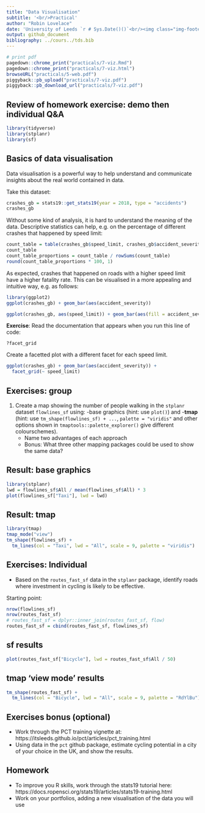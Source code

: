 ```yaml
---
title: "Data Visualisation"
subtitle: '<br/>Practical'
author: "Robin Lovelace"
date: 'University of Leeds `r # Sys.Date()()`<br/><img class="img-footer" alt="" src="https://comms.leeds.ac.uk/wp-content/themes/toolkit-wordpress-theme/img/logo.png">'
output: github_document
bibliography: ../cours../tds.bib
---
```


```r
# print pdf
pagedown::chrome_print("practicals/7-viz.Rmd")
pagedown::chrome_print("practicals/7-viz.html")
browseURL("practicals/5-web.pdf")
piggyback::pb_upload("practicals/7-viz.pdf")
piggyback::pb_download_url("practicals/7-viz.pdf")
```

## Review of homework exercise: demo then individual Q&A

```r
library(tidyverse)
library(stplanr)
library(sf)
```

## Basics of data visualisation

Data visualisation is a powerful way to help understand and communicate insights about the real world contained in data.

Take this dataset:

```r
crashes_gb = stats19::get_stats19(year = 2018, type = "accidents")
crashes_gb
```

Without some kind of analysis, it is hard to understand the meaning of the data.
Descriptive statistics can help, e.g. on the percentage of different crashes that happened by speed limit:

```r
count_table = table(crashes_gb$speed_limit, crashes_gb$accident_severity)
count_table
count_table_proportions = count_table / rowSums(count_table)
round(count_table_proportions * 100, 1)
```

As expected, crashes that happened on roads with a higher speed limit have a higher fatality rate.
This can be visualised in a more appealing and intuitive way, e.g. as follows:

```r
library(ggplot2)
ggplot(crashes_gb) + geom_bar(aes(accident_severity)) 
```

```r
ggplot(crashes_gb, aes(speed_limit)) + geom_bar(aes(fill = accident_severity), position = "fill")
```

**Exercise**: Read the documentation that appears when you run this line of code:

```
?facet_grid
```

Create a facetted plot with a different facet for each speed limit.

```r
ggplot(crashes_gb) + geom_bar(aes(accident_severity)) +
  facet_grid(~ speed_limit)
```

## Exercises: group

1. Create a map showing the number of people walking in the `stplanr` dataset `flowlines_sf` using:
-base graphics (hint: use `plot()`) and
-**tmap** (hint: use `tm_shape(flowlines_sf) + ...`, `palette = "viridis"` and other options shown in `tmaptools::palette_explorer()` give different colourschemes).
    - Name two advantages of each approach
    - Bonus: What three other mapping packages could be used to show the same data?
    

## Result: base graphics
    
```r
library(stplanr)
lwd = flowlines_sf$All / mean(flowlines_sf$All) * 3
plot(flowlines_sf["Taxi"], lwd = lwd)

```

## Result: tmap

```r
library(tmap)
tmap_mode("view")
tm_shape(flowlines_sf) +
  tm_lines(col = "Taxi", lwd = "All", scale = 9, palette = "viridis")
```



## Exercises: Individual

- Based on the `routes_fast_sf` data in the `stplanr` package, identify roads where investment in cycling is likely to be effective.

Starting point:

```r
nrow(flowlines_sf)
nrow(routes_fast_sf)
# routes_fast_sf = dplyr::inner_join(routes_fast_sf, flow)
routes_fast_sf = cbind(routes_fast_sf, flowlines_sf)
```



## sf results

```r
plot(routes_fast_sf["Bicycle"], lwd = routes_fast_sf$All / 50)
```



## tmap 'view mode' results

```r
tm_shape(routes_fast_sf) +
  tm_lines(col = "Bicycle", lwd = "All", scale = 9, palette = "RdYlBu")
```



## Exercises bonus (optional)

- Work through the PCT training vignette at: https://itsleeds.github.io/pct/articles/pct_training.html
- Using data in the `pct` github package, estimate cycling potential in a city of your choice in the UK, and show the results.


## Homework

- To improve you R skills, work through the stats19 tutorial here: https://docs.ropensci.org/stats19/articles/stats19-training.html
- Work on your portfolios, adding a new visualisation of the data you will use

